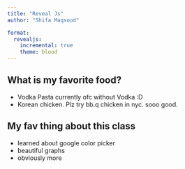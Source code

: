 ```yaml
---
title: "Reveal Js" 
author: "Shifa Maqsood"

format: 
  revealjs:
    incremental: true
    theme: blood
---
```


## What is my favorite food? {data-background="/Users/shifamaqsood/Desktop/Data Analytics/Blog/posts/presentations/image/Cat.jpg"}

-   Vodka Pasta currently ofc without Vodka :D
-   Korean chicken. Plz try bb.q chicken in nyc. sooo good.

## My fav thing about this class

-   learned about google color picker
-   beautiful graphs
-   obviously more
